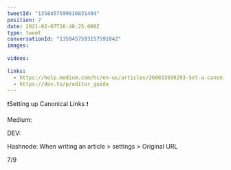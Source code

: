 ```yaml
---
tweetId: "1358457599616831494"
position: 7
date: 2021-02-07T16:48:25.000Z
type: tweet
conversationId: "1358457593157591042"
images:
  
videos:
  
links:
  - https://help.medium.com/hc/en-us/articles/360033930293-Set-a-canonical-link
  - https://dev.to/p/editor_guide
---
```

❗Setting up Canonical Links ❗

Medium: 


DEV: 


Hashnode:
When writing an article &gt; settings &gt; Original URL

7/9
